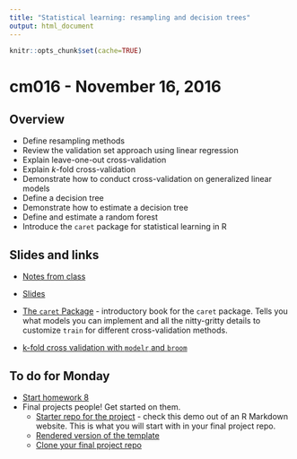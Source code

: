 ```yaml
---
title: "Statistical learning: resampling and decision trees"
output: html_document
---
```


```r
knitr::opts_chunk$set(cache=TRUE)
```

# cm016 - November 16, 2016

## Overview

* Define resampling methods
* Review the validation set approach using linear regression
* Explain leave-one-out cross-validation
* Explain $k$-fold cross-validation
* Demonstrate how to conduct cross-validation on generalized linear models
* Define a decision tree
* Demonstrate how to estimate a decision tree
* Define and estimate a random forest
* Introduce the `caret` package for statistical learning in R

## Slides and links

* [Notes from class](stat_learning02.html)
* [Slides](extras/cm016_slides.html)

* [The `caret` Package](https://topepo.github.io/caret/) - introductory book for the `caret` package. Tells you what models you can implement and all the nitty-gritty details to customize `train` for different cross-validation methods.
* [k-fold cross validation with `modelr` and `broom`](https://drsimonj.svbtle.com/k-fold-cross-validation-with-modelr-and-broom)

## To do for Monday

* [Start homework 8](hw08-statistical_learning.html)
* Final projects people! Get started on them.
    * [Starter repo for the project](https://github.com/uc-cfss/fp-template) - check this demo out of an R Markdown website. This is what you will start with in your final project repo.
    * [Rendered version of the template](https://uc-cfss.github.io/fp-template/)
    * [Clone your final project repo](https://classroom.github.com/assignment-invitations/9ebfcbb562ac99780788dd2ca9101986)


